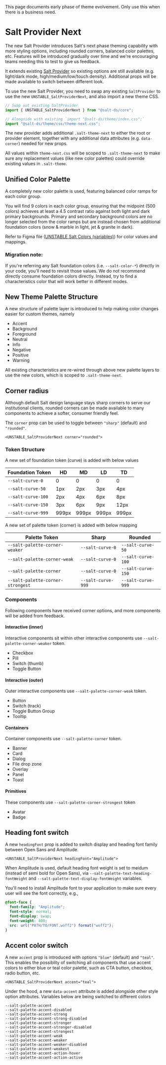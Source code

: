 
<Meta title="Experimental/Theme Next" />

<Banner>
  <BannerContent>
    This page documents early phase of theme evolvement. Only use this when
    there is a business need.
  </BannerContent>
</Banner>

# Salt Provider Next

The new Salt Provider introduces Salt's next phase theming capability with more
styling options, including rounded corners, balanced color palettes, etc.
Features will be introduced gradually over time and we're encouraging teams
needing this to test to give us feedback.

It extends existing
[Salt Provider](/?path=/docs/documentation-core-salt-provider--docs) so existing
options are still available (e.g. light/dark mode, high/medium/low/touch
density). Additional props will be made available to switch between different
look.

To use the new Salt Provider, you need to swap any existing `SaltProvider` to
use the new `UNSTABLE_SaltProviderNext`, and also import a new theme CSS.

```js static
// Swap out existing SaltProvider
import { UNSTABLE_SaltProviderNext } from "@salt-ds/core";
```

```js static
// Alongside with existing `import "@salt-ds/theme/index.css";`
import "@salt-ds/theme/css/theme-next.css";
```

The new provider adds additional `.salt-theme-next` to either the root or
provider element, together with any additional data attributes (e.g.
`data-corner`) needed for new props.

All values within `theme-next.css` will be scoped to `.salt-theme-next` to make
sure any replacement values (like new color palettes) could override existing
values in `.salt-theme`.

## Unified Color Palette

A completely new color palette is used, featuring balanced color ramps for each
color group.

You will find 9 colors in each color group, ensuring that the midpoint (500
colors) achieves at least a 4.5 contrast ratio against both light and dark
primary backgrounds. Primary and secondary background colors are no longer
selected from the color ramps but are instead chosen from additional foundation
colors (snow & marble in light, jet & granite in dark).

Refer to Figma file
([UNSTABLE Salt Colors (variables)](<https://www.figma.com/file/e753bB0n5Adc0LCXqtvslu/UNSTABLE-Salt-Colors-(variables)?type=design&node-id=424%3A77224&mode=design&t=1snosiQ76rKnIe9d-1>))
for color values and mappings.

### Migration note:

If you're referring any Salt foundation colors (i.e.
`--salt-color-*`) directly in your code, you'll need to revisit those values. We
do not recommend directly consume foundation colors directly. Instead, try to
find a characteristics color that will work better in different modes.

## New Theme Palette Structure

A new structure of palette layer is introduced to help making color changes
easier for custom themes, namely

- Accent
- Background
- Foreground
- Neutral
- Info
- Negative
- Positive
- Warning

All existing characteristics are re-wired through above new palette layers to
use the new colors, which is scoped to `.salt-theme-next`.

## Corner radius

Although default Salt design language stays sharp corners to serve our
institutional clients, rounded corners can be made available to many components
to achieve a softer, consumer friendly feel.

The `corner` prop can be used to toggle between `"sharp"` (default) and
`"rounded"`.

```tsx
<UNSTABLE_SaltProviderNext corner="rounded">
```

### Token Structure

A new set of foundation token (curve) is added with below values

| Foundation Token   | HD    | MD    | LD    | TD    |
| ------------------ | ----- | ----- | ----- | ----- |
| `--salt-curve-0`   | 0     | 0     | 0     | 0     |
| `--salt-curve-50`  | 1px   | 2px   | 3px   | 4px   |
| `--salt-curve-100` | 2px   | 4px   | 6px   | 8px   |
| `--salt-curve-150` | 3px   | 6px   | 9px   | 12px  |
| `--salt-curve-999` | 999px | 999px | 999px | 999px |

A new set of palette token (corner) is added with below mapping

| Palette Token                     | Sharp              | Rounded            |
| --------------------------------- | ------------------ | ------------------ |
| `--salt-palette-corner-weaker`    | `--salt-curve-0`   | `--salt-curve-50`  |
| `--salt-palette-corner-weak`      | `--salt-curve-0`   | `--salt-curve-100` |
| `--salt-palette-corner`           | `--salt-curve-0`   | `--salt-curve-150` |
| `--salt-palette-corner-strongest` | `--salt-curve-999` | `--salt-curve-999` |

### Components

Following components have received corner options, and more components will be
added from feedback.

#### Interactive (inner)

Interactive components sit within other interactive components use
`--salt-palette-corner-weaker` token.

- Checkbox
- Pill
- Switch (thumb)
- Toggle Button

#### Interactive (outer)

Outer interactive components use `--salt-palette-corner-weak` token.

- Button
- Switch (track)
- Toggle Button Group
- Tooltip

#### Containers

Container components use `--salt-palette-corner` token.

- Banner
- Card
- Dialog
- File drop zone
- Overlay
- Panel
- Toast

#### Primitives

These components use `--salt-palette-corner-strongest` token

- Avatar
- Badge

## Heading font switch

A new `headingFont` prop is added to switch display and heading font family
between Open Sans and Amplitude.

```
<UNSTABLE_SaltProviderNext headingFont="Amplitude">
```

When Amplitude is used, default heading font weight is set to meidum (instead
of semi bold for Open Sans), via `--salt-palette-text-heading-fontWeight` and
`--salt-palette-text-display-fontWeight` variables.

You'll need to install Amplitude font to your application to make sure every
user will see the font correctly, e.g.,

```css
@font-face {
  font-family: "Amplitude";
  font-style: normal;
  font-display: swap;
  font-weight: 400;
  src: url("PATH/TO/FONT.woff2") format("woff2");
}
```

## Accent color switch

A new `accent` prop is introduced with options `"blue"` (default) and `"teal"`.
This enables the possiblity of switching all components that use accent colors to
either blue or teal color palette, such as CTA button, checkbox, radio button,
etc.

```tsx
<UNSTABLE_SaltProviderNext accent="teal">
```

Under the hood, a new `data-accent` attribute is added alongside other style option
attributes. Variables below are being switched to different colors

```
--salt-palette-accent
--salt-palette-accent-disabled
--salt-palette-accent-strong
--salt-palette-accent-strong-disabled
--salt-palette-accent-stronger
--salt-palette-accent-stronger-disabled
--salt-palette-accent-strongest
--salt-palette-accent-weak
--salt-palette-accent-weaker
--salt-palette-accent-weaker-disabled
--salt-palette-accent-weakest
--salt-palette-accent-action-hover
--salt-palette-accent-action-active
```
